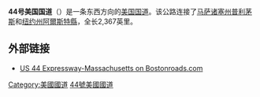 '''44号美国国道'''（{{lang-en|U.S. Route 44}}）是一条东西方向的[[美国国道|美国国道]]。该公路连接了[[马萨诸塞州|马萨诸塞州]][[普利茅斯_(马萨诸塞州)|普利茅斯]]和[[纽约州|纽约州]][[阿爾斯特縣|阿爾斯特縣]]，全长2,367英里。

== 外部链接 ==
* [http://www.bostonroads.com/roads/US-44_MA/ US 44 Expressway-Massachusetts on Bostonroads.com]{{Wayback|url=http://www.bostonroads.com/roads/US-44_MA/ |date=20171107010309 }}
{{美国国道}}
[[Category:美國國道|Category:美國國道]]
[[Category:44號美國國道|]]